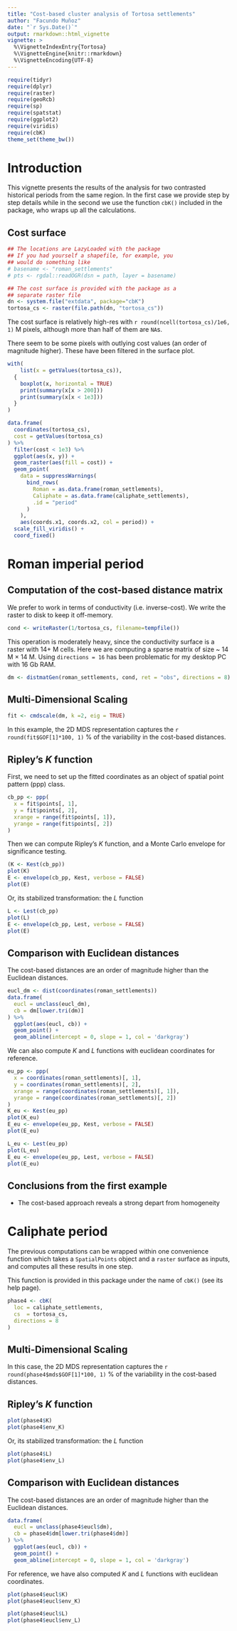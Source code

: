 ```yaml
---
title: "Cost-based cluster analysis of Tortosa settlements"
author: "Facundo Muñoz"
date: "`r Sys.Date()`"
output: rmarkdown::html_vignette
vignette: >
  %\VignetteIndexEntry{Tortosa}
  %\VignetteEngine{knitr::rmarkdown}
  %\VignetteEncoding{UTF-8}
---
```


```r
require(tidyr)
require(dplyr)
require(raster)
require(geoRcb)
require(sp)
require(spatstat)
require(ggplot2)
require(viridis)
require(cbK)
theme_set(theme_bw())
```



# Introduction

This vignette presents the results of the analysis for two contrasted historical periods from the same region. In the first case we provide step by step details while in the second we use the function `cbK()` included in the package, who wraps up all the calculations.


## Cost surface

```r
## The locations are LazyLoaded with the package
## If you had yourself a shapefile, for example, you 
## would do something like
# basename <- "roman_settlements"
# pts <- rgdal::readOGR(dsn = path, layer = basename)

## The cost surface is provided with the package as a
## separate raster file
dn <- system.file("extdata", package="cbK")
tortosa_cs <- raster(file.path(dn, "tortosa_cs"))
```


The cost surface is relatively high-res with `r round(ncell(tortosa_cs)/1e6, 1)` M
pixels, although more than half of them are `NA`s.

There seem to be some pixels with outlying cost values (an order of magnitude 
higher). These have been filtered in the surface plot.

```r
with(
    list(x = getValues(tortosa_cs)),
  {
    boxplot(x, horizontal = TRUE)
    print(summary(x[x > 200]))
    print(summary(x[x < 1e3]))
  }
)
```


```r
data.frame(
  coordinates(tortosa_cs),
  cost = getValues(tortosa_cs)
) %>%                                                             
  filter(cost < 1e3) %>% 
  ggplot(aes(x, y)) +
  geom_raster(aes(fill = cost)) +
  geom_point(
    data = suppressWarnings(
      bind_rows(
        Roman = as.data.frame(roman_settlements),
        Caliphate = as.data.frame(caliphate_settlements),
        .id = "period"
      )
    ),
    aes(coords.x1, coords.x2, col = period)) +
  scale_fill_viridis() +
  coord_fixed()

```


# Roman imperial period


## Computation of the cost-based distance matrix

We prefer to work in terms of conductivity (i.e. inverse-cost).
We write the raster to disk to keep it off-memory.

```r
cond <- writeRaster(1/tortosa_cs, filename=tempfile())
```

This operation is moderately heavy, since the conductivity surface is a raster 
with 14+ M cells. Here we are computing a sparse matrix of size ~ 14 M $\times$ 
14 M. Using `directions = 16` has been problematic for my desktop PC with 16 Gb 
RAM.

```r
dm <- distmatGen(roman_settlements, cond, ret = "obs", directions = 8)
```


## Multi-Dimensional Scaling

```r
fit <- cmdscale(dm, k =2, eig = TRUE)
```

In this example, the 2D MDS representation captures the `r round(fit$GOF[1]*100, 1)`
 % of the variability in the cost-based distances.
 

## Ripley's $K$ function

First, we need to set up the fitted coordinates as an object of spatial point
pattern (ppp) class.

```r
cb_pp <- ppp(
  x = fit$points[, 1],
  y = fit$points[, 2],
  xrange = range(fit$points[, 1]),
  yrange = range(fit$points[, 2])
)

```

Then we can compute Ripley's $K$ function, and a Monte Carlo envelope
for significance testing.

```r
(K <- Kest(cb_pp))
plot(K)
E <- envelope(cb_pp, Kest, verbose = FALSE)
plot(E)
```


Or, its stabilized transformation: the $L$ function

```r
L <- Lest(cb_pp)
plot(L)
E <- envelope(cb_pp, Lest, verbose = FALSE)
plot(E)
```



## Comparison with Euclidean distances

The cost-based distances are an order of magnitude higher than the
Euclidean distances.

```r
eucl_dm <- dist(coordinates(roman_settlements))
data.frame(
  eucl = unclass(eucl_dm),
  cb = dm[lower.tri(dm)]
) %>% 
  ggplot(aes(eucl, cb)) +
  geom_point() +
  geom_abline(intercept = 0, slope = 1, col = 'darkgray')
```


We can also compute $K$ and $L$ functions with euclidean coordinates for
reference.

```r
eu_pp <- ppp(
  x = coordinates(roman_settlements)[, 1],
  y = coordinates(roman_settlements)[, 2],
  xrange = range(coordinates(roman_settlements)[, 1]),
  yrange = range(coordinates(roman_settlements)[, 2])
)
K_eu <- Kest(eu_pp)
plot(K_eu)
E_eu <- envelope(eu_pp, Kest, verbose = FALSE)
plot(E_eu)

L_eu <- Lest(eu_pp)
plot(L_eu)
E_eu <- envelope(eu_pp, Lest, verbose = FALSE)
plot(E_eu)

```



## Conclusions from the first example

- The cost-based approach reveals a strong depart from homogeneity



# Caliphate period

The previous computations can be wrapped within one convenience function which
takes a `SpatialPoints` object and a `raster` surface as inputs, and computes all
these results in one step.

This function is provided in this package under the name of `cbK()` (see its 
help page).

```r
phase4 <- cbK(
  loc = caliphate_settlements,
  cs  = tortosa_cs,
  directions = 8
)

```



## Multi-Dimensional Scaling

In this case, the 2D MDS representation captures the `r round(phase4$mds$GOF[1]*100, 1)`
 % of the variability in the cost-based distances.
 

## Ripley's $K$ function

```r
plot(phase4$K)
plot(phase4$env_K)
```


Or, its stabilized transformation: the $L$ function

```r
plot(phase4$L)
plot(phase4$env_L)
```



## Comparison with Euclidean distances

The cost-based distances are an order of magnitude higher than the
Euclidean distances.

```r
data.frame(
  eucl = unclass(phase4$eucl$dm),
  cb = phase4$dm[lower.tri(phase4$dm)]
) %>% 
  ggplot(aes(eucl, cb)) +
  geom_point() +
  geom_abline(intercept = 0, slope = 1, col = 'darkgray')
```


For reference, we have also computed $K$ and $L$ functions with euclidean coordinates.

```r
plot(phase4$eucl$K)
plot(phase4$eucl$env_K)

plot(phase4$eucl$L)
plot(phase4$eucl$env_L)

```


